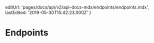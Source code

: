 
  editUrl: 'pages/docs/api/v2/api-docs-mdx/endpoints/endpoints.mdx',
  lastEdited: '2019-05-30T15:42:23.000Z'
}

# Endpoints

<User />
<Deployments />
<Logs />
<Domains />
<DNS />
<Certificates />
<Aliases />
<Secrets />
<Teams />
<Projects/>
<Authentication />
<OAuth2 />
